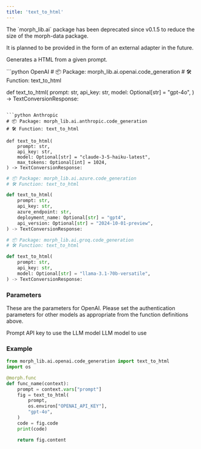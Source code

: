 ```yaml
---
title: 'text_to_html'
---
```


<Warning>
The `morph_lib.ai` package has been deprecated since v0.1.5 to reduce the size of the morph-data package.

It is planned to be provided in the form of an external adapter in the future.
</Warning>

Generates a HTML from a given prompt.

<CodeGroup>
```python OpenAI
# 📦 Package: morph_lib.ai.openai.code_generation
# 🛠️ Function: text_to_html

def text_to_html(
    prompt: str,
    api_key: str,
    model: Optional[str] = "gpt-4o",
) -> TextConversionResponse:
```

```python Anthropic
# 📦 Package: morph_lib.ai.anthropic.code_generation
# 🛠️ Function: text_to_html

def text_to_html(
    prompt: str,
    api_key: str,
    model: Optional[str] = "claude-3-5-haiku-latest",
    max_tokens: Optional[int] = 1024,
) -> TextConversionResponse:
```

```python Azure
# 📦 Package: morph_lib.ai.azure.code_generation
# 🛠️ Function: text_to_html

def text_to_html(
    prompt: str,
    api_key: str,
    azure_endpoint: str,
    deployment_name: Optional[str] = "gpt4",
    api_version: Optional[str] = "2024-10-01-preview",
) -> TextConversionResponse:
```

```python Groq
# 📦 Package: morph_lib.ai.groq.code_generation
# 🛠️ Function: text_to_html

def text_to_html(
    prompt: str,
    api_key: str,
    model: Optional[str] = "llama-3.1-70b-versatile",
) -> TextConversionResponse:
```

</CodeGroup>

### Parameters

These are the parameters for OpenAI. Please set the authentication parameters for other models as appropriate from the function definitions above.

<ParamField body="prompt" type="string" required>
Prompt
</ParamField>

<ParamField body="api_key" type="string" required>
API key to use the LLM model
</ParamField>

<ParamField body="model" type="string" optional>
LLM model to use
</ParamField>

### Example

```python
from morph_lib.ai.openai.code_generation import text_to_html
import os

@morph.func
def func_name(context):
    prompt = context.vars["prompt"]
    fig = text_to_html(
		prompt,
		os.environ["OPENAI_API_KEY"],
		"gpt-4o",
	)
	code = fig.code
	print(code)

	return fig.content
```
